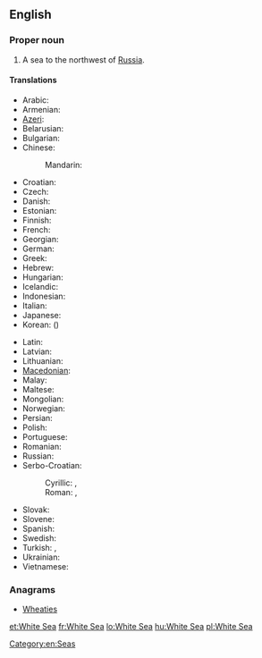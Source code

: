 ==English==
{{wikipedia}}

===Proper noun===
{{en-proper noun|sg=[[White]] [[sea|Sea]]}}

# A sea to the northwest of [[Russia]].

====Translations====
{{trans-top|a sea to the northwest of Russia}}
* Arabic: {{t|ar|البحر الأبيض|m|tr=al-baHr al-'ábyaD|sc=Arab}}
* Armenian: {{t-|hy|Սպիտակ ծով|tr=Spitak çov}}
* [[Azeri]]: {{t|az|Ağ dəniz}}
* Belarusian: {{t|be|Белае мора|n|tr=Bélaje móra|sc=Cyrl}}
* Bulgarian: {{t|bg|Бяло море|n|tr=Bjálo móre|sc=Cyrl}}
* Chinese:
*: Mandarin: {{t|zh|白海|tr=Báihǎi|sc=Hani}}
* Croatian: {{t|hr|Bijelo more}}
* Czech: {{t-|cs|Bílé moře}}
* Danish: {{t|da|Hvidehavet|n}}
* Estonian: {{t|et|Valge meri}}
* Finnish: {{t+|fi|Vienanmeri}}
* French: {{t|fr|mer Blanche|f}}
* Georgian: {{t|ka|თეთრი ზღვა|tr=t’et’ri zğva|sc=Geor}}
* German: {{t|de|Weißes Meer|n}}
* Greek: {{t|el|Λευκή Θάλασσα|f|tr=Lefkí Thálassa|sc=Grek}}
* Hebrew: {{t|he|הים הלבן|sc=Hebr}}
* Hungarian: {{t+|hu|Fehér-tenger}}
* Icelandic: {{t|is|Hvítahaf|n}}
* Indonesian: {{t|id|Laut Putih}}
* Italian: {{t|it|mar Bianco|m}}
* Japanese: {{t|ja|白海|tr=はっかい, Hakkai|sc=Jpan}}
* Korean: {{t|ko|백해|tr=Baek-hae|sc=Kore}} ({{t|ko|白海|sc=Kore}})
{{trans-mid}}
* Latin: {{t|la|Mare Album|n}}
* Latvian: {{t|lv|Baltā jūra|f}}
* Lithuanian: {{t|lt|Baltoji jūra|f}}
* [[Macedonian]]: {{t|mk|Бело Море|n|tr=Bélo Móre|sc=Cyrl}}
* Malay: {{t|ms|Laut Putih}}
* Maltese: {{t|mt|Baħar l-Abjad|xs=Maltese}}
* Mongolian: {{t|mn|Цагаан тэнгис|tr=Tsagaan tengis|sc=Cyrl}}
* Norwegian: {{t|no|Kvitsjøen|m}}
* Persian: {{t|fa|دریای سفید|tr=daryâ-ye safid|sc=fa-Arab}}
* Polish: {{t|pl|Morze Białe|n}}
* Portuguese: {{t|pt|Mar Branco|m}}
* Romanian: {{t+|ro|Marea Albă|f}}
* Russian: {{t-|ru|Белое море|n|tr=Béloje móre}}
* Serbo-Croatian:
*: Cyrillic: {{t|sh|Бијело море|n|sc=Cyrl}} {{qualifier|Ijekavian}}, {{t|sh|Бело море|n|sc=Cyrl}} {{qualifier|Ekavian}}
*: Roman: {{t|sh|Bijelo more|n}} {{qualifier|Ijekavian}}, {{t|sh|Belo more|n}} {{qualifier|Ekavian}}
* Slovak: {{t|sk|Biele more|n}}
* Slovene: {{t|sl|Belo morje|n}}
* Spanish: {{t|es|mar Blanco|m}}
* Swedish: {{t|sv|Vita havet|n}}
* Turkish: {{t|tr|Beyazdeniz}},  {{t|tr|Beyaz Deniz}}
* Ukrainian: {{t|uk|Біле море|n|tr=Bíle móre|sc=Cyrl}}
* Vietnamese: {{t|vi|Biển Trắng}}
{{trans-bottom}}

===Anagrams===
* [[Wheaties#English|Wheaties]]

[[Category:en:Seas]]

[[et:White Sea]]
[[fr:White Sea]]
[[lo:White Sea]]
[[hu:White Sea]]
[[pl:White Sea]]